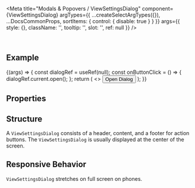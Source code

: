 
<Meta
  title="Modals & Popovers / ViewSettingsDialog"
  component={ViewSettingsDialog}
  argTypes={{
    ...createSelectArgTypes({}),
    ...DocsCommonProps,
    sortItems: { control: { disable: true } }
  }}
  args={{
    style: {},
    className: '',
    tooltip: '',
    slot: '',
    ref: null
  }}
/>

<DocsHeader />

<br />

## Example

<Canvas>
  <Story name="Default">
    {(args) => {
      const dialogRef = useRef(null);
      const onButtonClick = () => {
        dialogRef.current.open();
      };
      return (
        <>
          <Button onClick={onButtonClick}>Open Dialog</Button>
          <ViewSettingsDialog {...args} ref={dialogRef} />
        </>
      );
    }}
  </Story>
</Canvas>

## Properties

<ArgsTable story="." />

## Structure

A `ViewSettingsDialog` consists of a header, content, and a footer for action buttons. The `ViewSettingsDialog` is usually displayed at the center of the screen.

## Responsive Behavior

`ViewSettingsDialog` stretches on full screen on phones.
